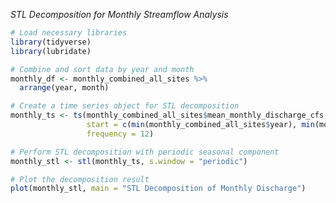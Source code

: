 *STL Decomposition for Monthly Streamflow Analysis*
```r
# Load necessary libraries
library(tidyverse)
library(lubridate)

# Combine and sort data by year and month
monthly_df <- monthly_combined_all_sites %>%
  arrange(year, month)

# Create a time series object for STL decomposition
monthly_ts <- ts(monthly_combined_all_sites$mean_monthly_discharge_cfs, 
                 start = c(min(monthly_combined_all_sites$year), min(monthly_combined_all_sites$month)), 
                 frequency = 12)

# Perform STL decomposition with periodic seasonal component
monthly_stl <- stl(monthly_ts, s.window = "periodic")

# Plot the decomposition result
plot(monthly_stl, main = "STL Decomposition of Monthly Discharge")
```

